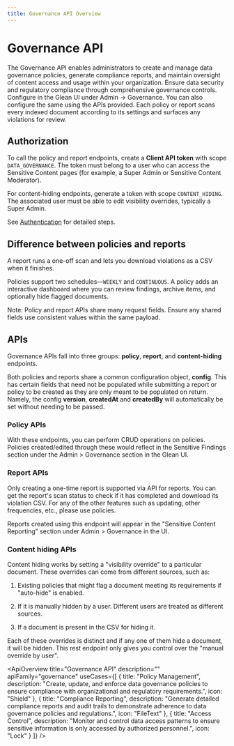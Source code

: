 ```yaml
---
title: Governance API Overview
---
```



# Governance API

The Governance API enables administrators to create and manage data governance policies, generate compliance reports, and maintain oversight of content access and usage within your organization. Ensure data security and regulatory compliance through comprehensive governance controls. Configure in the Glean UI under Admin → Governance. You can also configure the same using the APIs provided. Each policy or report scans every indexed document according to its settings and surfaces any violations for review.

## Authorization

To call the policy and report endpoints, create a **Client API token** with scope `DATA_GOVERNANCE`. The token must belong to a user who can access the Sensitive Content pages (for example, a Super Admin or Sensitive Content Moderator).

For content-hiding endpoints, generate a token with scope `CONTENT_HIDING`. The associated user must be able to edit visibility overrides, typically a Super Admin.

See [Authentication](/api-info/client/authentication/overview) for detailed steps.

## Difference between policies and reports

A report runs a one-off scan and lets you download violations as a CSV when it finishes.

Policies support two schedules—`WEEKLY` and `CONTINUOUS`.
A policy adds an interactive dashboard where you can review findings, archive items, and optionally hide flagged documents.

Note: Policy and report APIs share many request fields. Ensure any shared fields use consistent values within the same payload.

## APIs

Governance APIs fall into three groups: **policy**, **report**, and **content-hiding** endpoints.

Both policies and reports share a common configuration object, **config**.
This has certain fields that need not be populated while submitting a report or policy to be created as they are only meant to be populated on return.
Namely, the config **version**, **createdAt** and **createdBy** will automatically be set without needing to be passed.

### Policy APIs

With these endpoints, you can perform CRUD operations on policies.
Policies created/edited through these would reflect in the Sensitive Findings section under the Admin > Governance section in the Glean UI.

### Report APIs

Only creating a one-time report is supported via API for reports.
You can get the report's scan status to check if it has completed and download its violation CSV.
For any of the other features such as updating, other frequencies, etc., please use policies.

Reports created using this endpoint will appear in the "Sensitive Content Reporting" section under Admin > Governance in the UI.

### Content hiding APIs

Content hiding works by setting a "visibility override" to a particular document. These overrides can come from different sources, such as: 

1. Existing policies that might flag a document meeting its requirements if "auto-hide" is enabled.

2. If it is manually hidden by a user. Different users are treated as different sources.

3. If a document is present in the CSV for hiding it.

Each of these overrides is distinct and if any one of them hide a document, it will be hidden. This rest endpoint only gives you control over the "manual override by user".

<ApiOverview
  title="Governance API"
  description=""
  apiFamily="governance"
  useCases={[
    {
      title: "Policy Management",
      description: "Create, update, and enforce data governance policies to ensure compliance with organizational and regulatory requirements.",
      icon: "Shield"
    },
    {
      title: "Compliance Reporting",
      description: "Generate detailed compliance reports and audit trails to demonstrate adherence to data governance policies and regulations.",
      icon: "FileText"
    },
    {
      title: "Access Control",
      description: "Monitor and control data access patterns to ensure sensitive information is only accessed by authorized personnel.",
      icon: "Lock"
    }
  ]}
/>